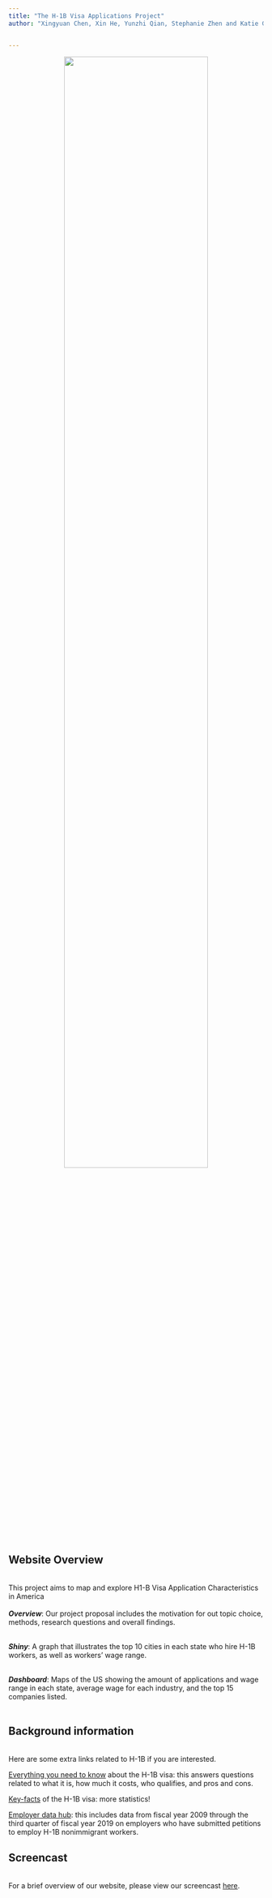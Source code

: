 ```yaml
---
title: "The H-1B Visa Applications Project"
author: "Xingyuan Chen, Xin He, Yunzhi Qian, Stephanie Zhen and Katie Gao"


---
```


<center>

<img src="./picture/H1B homepage.jfif" style="width:75%">

</center>

<h2>Website Overview</h2> 

<br>This project aims to map and explore H1-B Visa Application Characteristics in America</br><br>
<i><b>Overview</b></i>: Our project proposal includes the motivation for out topic choice, methods, research questions and overall findings.</br><br>

<i><b>Shiny</b></i>: A graph that illustrates the top 10 cities in each state who hire H-1B workers, as well as workers' wage range.</br><br>

<i><b>Dashboard</b></i>: Maps of the US showing the amount of applications and wage range in each state, average wage for each industry, and the top 15 companies listed.</br><br>


<h2>Background information</h2> 
<br>
Here are some extra links related to H-1B if you are interested.

[Everything you need to know](https://www.upcounsel.com/h1b-visa-status) about the H-1B visa: this answers questions related to what it is, how much it costs, who qualifies, and pros and cons.

[Key-facts](https://www.pewresearch.org/fact-tank/2017/04/27/key-facts-about-the-u-s-h-1b-visa-program/) of the H-1B visa: more statistics!

[Employer data hub](https://www.uscis.gov/h-1b-data-hub): this includes data from fiscal year 2009 through the third quarter of fiscal year 2019 on employers who have submitted petitions to employ H-1B nonimmigrant workers.


<h2>Screencast</h2> 
<br>
For a brief overview of our website, please view our screencast [here](). 
